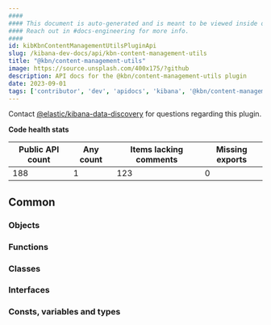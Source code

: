 ```yaml
---
####
#### This document is auto-generated and is meant to be viewed inside our experimental, new docs system.
#### Reach out in #docs-engineering for more info.
####
id: kibKbnContentManagementUtilsPluginApi
slug: /kibana-dev-docs/api/kbn-content-management-utils
title: "@kbn/content-management-utils"
image: https://source.unsplash.com/400x175/?github
description: API docs for the @kbn/content-management-utils plugin
date: 2023-09-01
tags: ['contributor', 'dev', 'apidocs', 'kibana', '@kbn/content-management-utils']
---
```




Contact [@elastic/kibana-data-discovery](https://github.com/orgs/elastic/teams/kibana-data-discovery) for questions regarding this plugin.

**Code health stats**

| Public API count  | Any count | Items lacking comments | Missing exports |
|-------------------|-----------|------------------------|-----------------|
| 188 | 1 | 123 | 0 |

## Common

### Objects
<DocDefinitionList data={kbnContentManagementUtilsObj.common.objects}/>

### Functions
<DocDefinitionList data={kbnContentManagementUtilsObj.common.functions}/>

### Classes
<DocDefinitionList data={kbnContentManagementUtilsObj.common.classes}/>

### Interfaces
<DocDefinitionList data={kbnContentManagementUtilsObj.common.interfaces}/>

### Consts, variables and types
<DocDefinitionList data={kbnContentManagementUtilsObj.common.misc}/>

